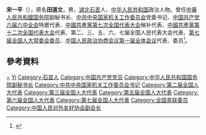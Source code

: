 {{Otheruses|other=名为宋一平的其他人物|宋一平}}

'''宋一平'''（{{bd|1916年||2005年|11月2日}}），原名'''田道文'''，男，[[湖北|湖北]][[石首|石首]]人，[[中华人民共和国|中华人民共和国]]政治人物。曾任[[中華人民共和國国务院|中華人民共和國国务院]]副秘书长、[[中共中央国家机关工作委员会|中共中央国家机关工作委员会]]党委书记、[[中国共产党六届六中全会|中国共产党六届六中全会]]特邀代表、[[中國共產黨第七次全国代表大会|中國共產黨第七次全国代表大会]]候补代表、[[中國共產黨第十二次全国代表大会|中國共產黨第十二次全国代表大会]]代表、第二、三、五、六、七届全国人民代表大会代表、[[第七届全国人大常委会委员|第七届全国人大常委会委员]]、[[中国人民政治协商会议第一届全体会议|中国人民政治协商会议第一届全体会议]]代表、委员<ref>{{cite news |title=宋一平同志逝世 |url=http://news.sina.com.cn/o/2005-12-03/05157606552s.shtml?from=wap |publisher=人民日報}}</ref>。

== 參考資料 ==
{{Reflist|2}}

{{Navboxes 
| title  = 宋一平在[[中华全国青年联合会|中华全国青年联合会]]的职务
| list1  =
{{中华全国民主青年联合总会第一届委员会}}
}}
{{Navboxes
| title  = 宋一平在[[中国人民对外友好协会|中国人民对外友好协会]]的职务
| list1  =
{{中国人民对外友好协会第三届全国理事会}}
}}

{{Authority control}}
{{DEFAULTSORT:Song宋}}
[[Category:田姓|~]]
[[Category:宋姓|Yi]]
[[Category:石首人|Category:石首人]]
[[Category:中国共产党党员|Category:中国共产党党员]]
[[Category:中华人民共和国国务院副秘书长|Category:中华人民共和国国务院副秘书长]]
[[Category:中共中央国家机关工作委员会书记|Category:中共中央国家机关工作委员会书记]]
[[Category:第二届全国人大代表|Category:第二届全国人大代表]]
[[Category:第三届全国人大代表|Category:第三届全国人大代表]]
[[Category:第五届全国人大代表|Category:第五届全国人大代表]]
[[Category:第六届全国人大代表|Category:第六届全国人大代表]]
[[Category:第七届全国人大代表|Category:第七届全国人大代表]]
[[Category:全国青联委员|Category:全国青联委员]]
[[Category:中国人民对外友好协会副会长|Category:中国人民对外友好协会副会长]]